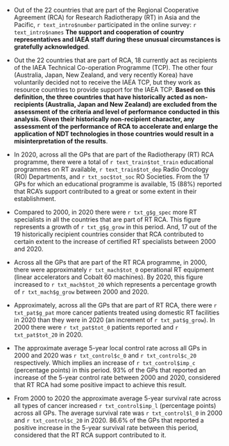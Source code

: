 
* Out of the 22 countries that are part of the Regional Cooperative Agreement (RCA) for Research Radiotherapy (RT) in Asia and the Pacific, `r text_intro$number` participated in the online survey: `r text_intro$names` **The support and cooperation of country representatives and IAEA staff during these unusual circumstances is gratefully acknowledged**.

* Out the 22 countries that are part of RCA, 18 currently act as recipients of the IAEA Technical Co-operation Programme (TCP). The other four (Australia, Japan, New Zealand, and very recently Korea) have voluntarily decided not to receive the IAEA TCP, but they work as resource countries to provide support for the IAEA TCP. **Based on this definition, the three countries that have historically acted as non-recipients (Australia, Japan and New Zealand) are excluded from the assessment of the criteria and level of performance conducted in this analysis. Given their historically non-recipient character, any assessment of the performance of RCA to accelerate and enlarge the application of NDT technologies in those countries would result in a misinterpretation of the results**.


* In 2020, across all the GPs that are part of the Radiotherapy (RT) RCA programme, there were a total of `r text_train$tot_train` educational programmes on RT available, `r text_train$tot_dep` Radio Oncology (RO) Departments, and  `r txt_soc$tot_soc` RO Societies. From the 17 GPs for which an educational programme is available, 15 (88%) reported that RCA's support contributed to a great or some extent in their establishment.

* Compared to 2000, in 2020 there were `r txt_g$g_spec` more RT specialists in all the countries that are part of RT RCA. This figure represents a growth of `r txt_g$g_grow` in this period. And, 17 out of the 19 historically recipient countries consider that RCA contributed to certain extent to the increase of certified RT specialists between 2000 and 2020.


* Across all the GPs that are part of the RT RCA programme, in 2000, there were approximately `r txt_mach$tot_0` operational RT equipment (linear accelerators and Cobalt 60 machines). By 2020, this figure increased to `r txt_mach$tot_20` which represents a percentage growth of `r txt_mach$g_grow` between 2000 and 2020.


* Approximately, across all the GPs that are part of RT RCA, there were `r txt_pat$g_pat` more cancer patients treated using domestic RT facilities in 2020 than they were in 2020  (an increment of `r txt_pat$g_grow`). In 2000 there were `r txt_pat$tot_0` patients reported and `r txt_pat$tot_20` in 2020. 

* The approximate average 5-year local control rate across all GPs in 2000 and 2020 was `r txt_control$c_0` and `r txt_control$c_20` respectively. Which implies an increase of `r txt_control$imp_c` (percentage points) in this period. 93% of the GPs that reported an increase of the 5-year control rate between 2000 and 2020, considered that RT RCA had some positive impact to achieve this result.

* From 2000 to 2020 the approximate average 5-year survival rate across all types of cancer increased `r txt_control$imp_l` (percentage points) across all GPs. The average survival rate was `r txt_control$l_0` in 2000 and `r txt_control$c_20` in 2020. 86.6% of the GPs that reported a positive increase in the 5-year survival rate between this period, considered that the RT RCA support contributed to it.
